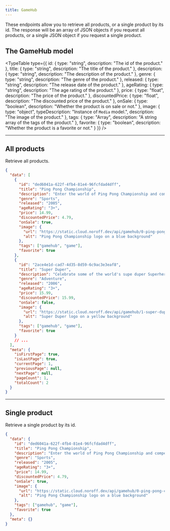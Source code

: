 ```yaml
---
title: GameHub
---
```



These endpoints allow you to retrieve all products, or a single product by its id. The response will be an array of JSON objects if you request all products, or a single JSON object if you request a single product.

## The GameHub model

<TypeTable
  type={{
    id: { type: "string", description: "The id of the product." },
    title: { type: "string", description: "The title of the product." },
    description: { type: "string", description: "The description of the product." },
    genre: { type: "string", description: "The genre of the product." },
    released: { type: "string", description: "The release date of the product." },
    ageRating: { type: "string", description: "The age rating of the product." },
    price: { type: "float", description: "The price of the product." },
    discountedPrice: { type: "float", description: "The discounted price of the product." },
    onSale: { type: "boolean", description: "Whether the product is on sale or not." },
    image: { type: "object", typeDescription: "Instance of `Media` model.", description: "The image of the product." },
    tags: { type: "Array<string>", description: "A string array of the tags of the product." },
    favorite: { type: "boolean", description: "Whether the product is a favorite or not." }
  }}
/>

<Hr />

## All products

<EndpointDetails path="/gamehub" />

Retrieve all products.

```json title="Response"
{
  "data": [
    {
      "id": "ded6041a-622f-4fb4-81e4-96fcfdad4dff",
      "title": "Ping Pong Championship",
      "description": "Enter the world of Ping Pong Championship and compete against the world's best to become the ultimate champion in this exciting game.",
      "genre": "Sports",
      "released": "2005",
      "ageRating": "3+",
      "price": 14.99,
      "discountedPrice": 4.79,
      "onSale": true,
      "image": {
        "url": "https://static.cloud.noroff.dev/api/gamehub/0-ping-pong-championship.jpg",
        "alt": "Ping Pong Championship logo on a blue background"
      },
      "tags": ["gamehub", "game"],
      "favorite": true
    },
    {
      "id": "2ace4e1d-cad7-4d35-8d59-6c9ac3e3eaf8",
      "title": "Super Duper",
      "description": "Celebrate some of the world's supe duper Superheroes with augmented reality.",
      "genre": "Adventure",
      "released": "2006",
      "ageRating": "3+",
      "price": 15.99,
      "discountedPrice": 15.99,
      "onSale": false,
      "image": {
        "url": "https://static.cloud.noroff.dev/api/gamehub/1-super-duper.jpg",
        "alt": "Super Duper logo on a yellow background"
      },
      "tags": ["gamehub", "game"],
      "favorite": true
    }
    // ...
  ],
  "meta": {
    "isFirstPage": true,
    "isLastPage": true,
    "currentPage": 1,
    "previousPage": null,
    "nextPage": null,
    "pageCount": 1,
    "totalCount": 2
  }
}
```

<Hr />

## Single product

<EndpointDetails path="/gamehub/<id>" />

Retrieve a single product by its id.

```json title="Response"
{
  "data": {
    "id": "ded6041a-622f-4fb4-81e4-96fcfdad4dff",
    "title": "Ping Pong Championship",
    "description": "Enter the world of Ping Pong Championship and compete against the world's best to become the ultimate champion in this exciting game.",
    "genre": "Sports",
    "released": "2005",
    "ageRating": "3+",
    "price": 14.99,
    "discountedPrice": 4.79,
    "onSale": true,
    "image": {
      "url": "https://static.cloud.noroff.dev/api/gamehub/0-ping-pong-championship.jpg",
      "alt": "Ping Pong Championship logo on a blue background"
    },
    "tags": ["gamehub", "game"],
    "favorite": true
  },
  "meta": {}
}
```
